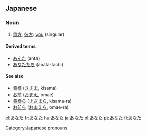 ==Japanese==
===Noun===
{{ja-noun|h|rom=anata}}
#[[貴方]], [[彼方]]: [[you]] (singular)

====Derived terms====
* [[あんた]] (anta)
* [[あなたたち]] (anata-tachi)

====See also====
* [[貴様]] ([[きさま]], kisama)
* [[お前]] ([[おまえ]], omae)
* [[貴様ら]] ([[きさまら]], kisama-ra)
* [[お前ら]] ([[おまえら]], omae-ra)

[[Category:Japanese pronouns]]

[[el:あなた]]
[[fr:あなた]]
[[hu:あなた]]
[[ja:あなた]]
[[pl:あなた]]
[[pt:あなた]]
[[fi:あなた]]